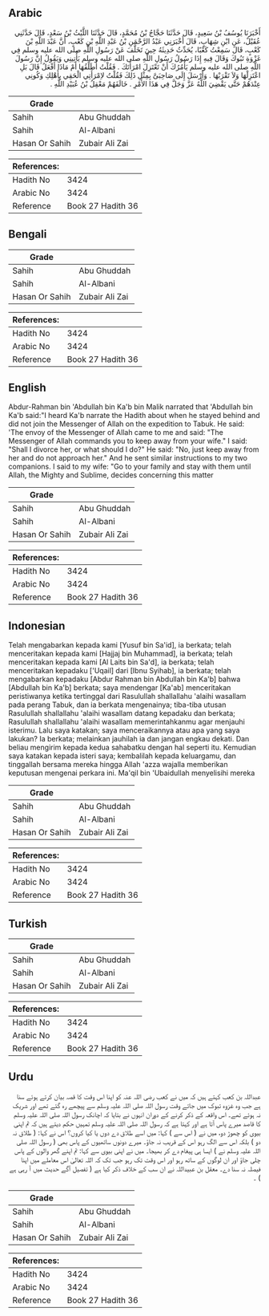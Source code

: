 ## Arabic


<div dir="rtl" lang="ar" style={{fontSize:'larger',backgroundColor:'#f8f9fa',padding:20}}>
أَخْبَرَنَا يُوسُفُ بْنُ سَعِيدٍ، قَالَ حَدَّثَنَا حَجَّاجُ بْنُ مُحَمَّدٍ، قَالَ حَدَّثَنَا اللَّيْثُ بْنُ سَعْدٍ، قَالَ حَدَّثَنِي عُقَيْلٌ، عَنِ ابْنِ شِهَابٍ، قَالَ أَخْبَرَنِي عَبْدُ الرَّحْمَنِ بْنُ عَبْدِ اللَّهِ بْنِ كَعْبٍ، أَنَّ عَبْدَ اللَّهِ بْنَ كَعْبٍ، قَالَ سَمِعْتُ كَعْبًا، يُحَدِّثُ حَدِيثَهُ حِينَ تَخَلَّفَ عَنْ رَسُولِ اللَّهِ صلى الله عليه وسلم فِي غَزْوَةِ تَبُوكَ وَقَالَ فِيهِ إِذَا رَسُولُ رَسُولِ اللَّهِ صلى الله عليه وسلم يَأْتِينِي وَيَقُولُ إِنَّ رَسُولَ اللَّهِ صلى الله عليه وسلم يَأْمُرُكَ أَنْ تَعْتَزِلَ امْرَأَتَكَ ‏.‏ فَقُلْتُ أُطَلِّقُهَا أَمْ مَاذَا أَفْعَلُ قَالَ بَلِ اعْتَزِلْهَا وَلاَ تَقْرَبْهَا ‏.‏ وَأَرْسَلَ إِلَى صَاحِبَىَّ بِمِثْلِ ذَلِكَ فَقُلْتُ لاِمْرَأَتِي الْحَقِي بِأَهْلِكِ وَكُونِي عِنْدَهُمْ حَتَّى يَقْضِيَ اللَّهُ عَزَّ وَجَلَّ فِي هَذَا الأَمْرِ ‏.‏ خَالَفَهُمْ مَعْقِلُ بْنُ عُبَيْدِ اللَّهِ ‏.‏
</div>
<div style={{backgroundColor:'#f8f9fa',padding:20, marginBottom: 10}}><table> <thead> <tr> <th>Grade</th> <th></th> </tr> </thead> <tbody> <tr><td>Sahih</td><td>Abu Ghuddah</td></tr><tr><td>Sahih</td><td>Al-Albani</td></tr><tr><td>Hasan Or Sahih</td><td>Zubair Ali Zai</td></tr></tbody></table><table> <thead> <tr> <th>References:</th> <th></th> </tr> </thead> <tbody><tr><td>Hadith No</td><td>3424</td></tr><tr><td>Arabic No</td><td>3424</td></tr><tr><td>Reference</td><td>Book 27 Hadith 36</td></tr></tbody></table></div>

## Bengali


<div dir="ltr" lang="bn" style={{fontSize:'larger',backgroundColor:'#f8f9fa',padding:20}}>

</div>
<div style={{backgroundColor:'#f8f9fa',padding:20, marginBottom: 10}}><table> <thead> <tr> <th>Grade</th> <th></th> </tr> </thead> <tbody> <tr><td>Sahih</td><td>Abu Ghuddah</td></tr><tr><td>Sahih</td><td>Al-Albani</td></tr><tr><td>Hasan Or Sahih</td><td>Zubair Ali Zai</td></tr></tbody></table><table> <thead> <tr> <th>References:</th> <th></th> </tr> </thead> <tbody><tr><td>Hadith No</td><td>3424</td></tr><tr><td>Arabic No</td><td>3424</td></tr><tr><td>Reference</td><td>Book 27 Hadith 36</td></tr></tbody></table></div>

## English


<div dir="ltr" lang="en" style={{fontSize:'larger',backgroundColor:'#f8f9fa',padding:20}}>
Abdur-Rahman bin 'Abdullah bin Ka'b bin Malik narrated that 'Abdullah bin Ka'b said:"I heard Ka'b narrate the Hadith about when he stayed behind and did not join the Messenger of Allah on the expedition to Tabuk. He said: 'The envoy of the Messenger of Allah came to me and said: "The Messenger of Allah commands you to keep away from your wife." I said: "Shall I divorce her, or what should I do?" He said: "No, just keep away from her and do not approach her." And he sent similar instructions to my two companions. I said to my wife: "Go to your family and stay with them until Allah, the Mighty and Sublime, decides concerning this matter
</div>
<div style={{backgroundColor:'#f8f9fa',padding:20, marginBottom: 10}}><table> <thead> <tr> <th>Grade</th> <th></th> </tr> </thead> <tbody> <tr><td>Sahih</td><td>Abu Ghuddah</td></tr><tr><td>Sahih</td><td>Al-Albani</td></tr><tr><td>Hasan Or Sahih</td><td>Zubair Ali Zai</td></tr></tbody></table><table> <thead> <tr> <th>References:</th> <th></th> </tr> </thead> <tbody><tr><td>Hadith No</td><td>3424</td></tr><tr><td>Arabic No</td><td>3424</td></tr><tr><td>Reference</td><td>Book 27 Hadith 36</td></tr></tbody></table></div>

## Indonesian


<div dir="ltr" lang="id" style={{fontSize:'larger',backgroundColor:'#f8f9fa',padding:20}}>
Telah mengabarkan kepada kami [Yusuf bin Sa'id], ia berkata; telah menceritakan kepada kami [Hajjaj bin Muhammad], ia berkata; telah menceritakan kepada kami [Al Laits bin Sa'd], ia berkata; telah menceritakan kepadaku ['Uqail] dari [Ibnu Syihab], ia berkata; telah mengabarkan kepadaku [Abdur Rahman bin Abdullah bin Ka'b] bahwa [Abdullah bin Ka'b] berkata; saya mendengar [Ka'ab] menceritakan peristiwanya ketika tertinggal dari Rasulullah shallallahu 'alaihi wasallam pada perang Tabuk, dan ia berkata mengenainya; tiba-tiba utusan Rasulullah shallallahu 'alaihi wasallam datang kepadaku dan berkata; Rasulullah shallallahu 'alaihi wasallam memerintahkanmu agar menjauhi isterimu. Lalu saya katakan; saya menceraikannya atau apa yang saya lakukan? Ia berkata; melainkan jauhilah ia dan jangan engkau dekati. Dan beliau mengirim kepada kedua sahabatku dengan hal seperti itu. Kemudian saya katakan kepada isteri saya; kembalilah kepada keluargamu, dan tinggallah bersama mereka hingga Allah 'azza wajalla memberikan keputusan mengenai perkara ini. Ma'qil bin 'Ubaidullah menyelisihi mereka
</div>
<div style={{backgroundColor:'#f8f9fa',padding:20, marginBottom: 10}}><table> <thead> <tr> <th>Grade</th> <th></th> </tr> </thead> <tbody> <tr><td>Sahih</td><td>Abu Ghuddah</td></tr><tr><td>Sahih</td><td>Al-Albani</td></tr><tr><td>Hasan Or Sahih</td><td>Zubair Ali Zai</td></tr></tbody></table><table> <thead> <tr> <th>References:</th> <th></th> </tr> </thead> <tbody><tr><td>Hadith No</td><td>3424</td></tr><tr><td>Arabic No</td><td>3424</td></tr><tr><td>Reference</td><td>Book 27 Hadith 36</td></tr></tbody></table></div>

## Turkish


<div dir="ltr" lang="tr" style={{fontSize:'larger',backgroundColor:'#f8f9fa',padding:20}}>

</div>
<div style={{backgroundColor:'#f8f9fa',padding:20, marginBottom: 10}}><table> <thead> <tr> <th>Grade</th> <th></th> </tr> </thead> <tbody> <tr><td>Sahih</td><td>Abu Ghuddah</td></tr><tr><td>Sahih</td><td>Al-Albani</td></tr><tr><td>Hasan Or Sahih</td><td>Zubair Ali Zai</td></tr></tbody></table><table> <thead> <tr> <th>References:</th> <th></th> </tr> </thead> <tbody><tr><td>Hadith No</td><td>3424</td></tr><tr><td>Arabic No</td><td>3424</td></tr><tr><td>Reference</td><td>Book 27 Hadith 36</td></tr></tbody></table></div>

## Urdu


<div dir="rtl" lang="ur" style={{fontSize:'larger',backgroundColor:'#f8f9fa',padding:20}}>
عبداللہ بن کعب کہتے ہیں کہ میں نے کعب رضی اللہ عنہ کو اپنا اس وقت کا قصہ بیان کرتے ہوئے سنا ہے جب وہ غزوہ تبوک میں جاتے وقت رسول اللہ صلی اللہ علیہ وسلم سے پیچھے رہ گئے تھے اور شریک نہ ہوئے تھے۔ اس واقعہ کے ذکر کرنے کے دوران انہوں نے بتایا کہ اچانک رسول اللہ صلی اللہ علیہ وسلم کا قاصد میرے پاس آتا ہے اور کہتا ہے کہ رسول اللہ صلی اللہ علیہ وسلم تمہیں حکم دیتے ہیں کہ تم اپنی بیوی کو چھوڑ دو، میں نے ( اس سے ) کہا: میں اسے طلاق دے دوں یا کیا کروں؟ اس نے کہا: ( طلاق نہ دو ) بلکہ اس سے الگ رہو اس کے قریب نہ جاؤ۔ میرے دونوں ساتھیوں کے پاس بھی ( رسول اللہ صلی اللہ علیہ وسلم نے ) ایسا ہی پیغام دے کر بھیجا۔ میں نے اپنی بیوی سے کہا: تم اپنے گھر والوں کے پاس چلی جاؤ اور ان لوگوں کے ساتھ رہو اور اس وقت تک رہو جب تک کہ اللہ تعالیٰ اس معاملے میں اپنا فیصلہ نہ سنا دے۔ معقل بن عبیداللہ نے ان سب کے خلاف ذکر کیا ہے ( تفصیل آگے حدیث میں آ رہی ہے ) ۔
</div>
<div style={{backgroundColor:'#f8f9fa',padding:20, marginBottom: 10}}><table> <thead> <tr> <th>Grade</th> <th></th> </tr> </thead> <tbody> <tr><td>Sahih</td><td>Abu Ghuddah</td></tr><tr><td>Sahih</td><td>Al-Albani</td></tr><tr><td>Hasan Or Sahih</td><td>Zubair Ali Zai</td></tr></tbody></table><table> <thead> <tr> <th>References:</th> <th></th> </tr> </thead> <tbody><tr><td>Hadith No</td><td>3424</td></tr><tr><td>Arabic No</td><td>3424</td></tr><tr><td>Reference</td><td>Book 27 Hadith 36</td></tr></tbody></table></div>